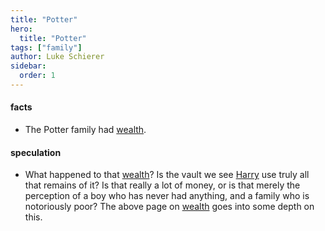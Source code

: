 ```yaml
---
title: "Potter"
hero:
  title: "Potter"
tags: ["family"]
author: Luke Schierer
sidebar:
  order: 1
---
```


#### facts

<Family surn={frontmatter.surn} />


* The Potter family had [wealth][].

[wealth]: <../notes/potter/wealth>

#### speculation

* What happened to that [wealth][]?  Is the vault we see [Harry][] use truly
  all that remains of it? Is that really a lot of money, or is that merely the
  perception of a boy who has never had anything, and a family who is
  notoriously poor? The above page on [wealth][] goes into some depth on this.


[Harry]: <harry_james>
